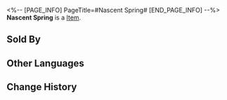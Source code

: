 <%-- [PAGE_INFO]
PageTitle=#Nascent Spring#
[END_PAGE_INFO] --%>
{{Item Infobox
|id          = 1100101
|image       = Item Nascent Spring.png{{subst:void|<!--$UPLOAD:<<SpriteOutput/AvatarIcon/AvatarSkin/1100101.png>-<Item Nascent Spring.png>-<Item Icons>>-->}}
|type        = 
|invCategory = 
|rarity      = 5
|effect      = 
|description = Use to change March 7th: Preservation's outfit after obtaining
|source1     = [[Obtained from Contract Shop]]
}}
'''Nascent Spring''' is a [[Item]].

==Sold By==
{{Shop Availability}}

==Other Languages==
{{Other Languages
|en   = Nascent Spring
|zhs  = 冬去煦至
|zht  = 冬去煦至
|ja   = 冬の後の日差し
|ko   = 겨울이 가고 찾아온 봄
|es   = Primavera naciente
|fr   = Printemps naissant
|ru   = Зарождение весны
|th   = จากเหมันต์สู่คิมหันต์
|vi   = Đông Đi Xuân Đến
|de   = Frühlingsanfang
|id   = Nascent Spring
|pt   = Primavera Nascente
}}

==Change History==
{{Change History|3.0}}